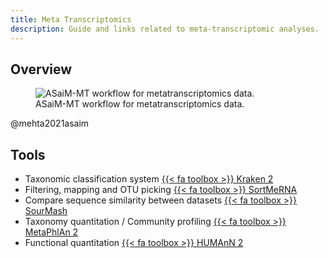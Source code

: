 ```yaml
---
title: Meta Transcriptomics
description: Guide and links related to meta-transcriptomic analyses.
---
```


## Overview

![ASaiM-MT workflow for metatranscriptomics data.](https://f1000researchdata.s3.amazonaws.com/manuscripts/55709/4365fde8-b9bc-4578-a575-a35fd378ab5e_figure1.gif)

@mehta2021asaim

## Tools

- Taxonomic classification system [{{< fa toolbox >}} Kraken 2](https://ccb.jhu.edu/software/kraken2/)
- Filtering, mapping and OTU picking [{{< fa toolbox >}} SortMeRNA](https://bioinfo.lifl.fr/RNA/sortmerna/)
- Compare sequence similarity between datasets [{{< fa toolbox >}} SourMash](https://sourmash.readthedocs.io/en/latest/)
- Taxonomy quantitation / Community profiling [{{< fa toolbox >}} MetaPhlAn 2](https://huttenhower.sph.harvard.edu/metaphlan2/)
- Functional quantitation [{{< fa toolbox >}} HUMAnN 2](https://huttenhower.sph.harvard.edu/humann2/)
